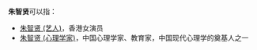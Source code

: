 '''朱智贤'''可以指：
* [[朱智贤|朱智贤 (艺人)]]，香港女演员
* [[朱智贤_(心理学家)|朱智贤 (心理学家)]]，中国心理学家、教育家，中国现代心理学的奠基人之一

{{Disambig|N|Cat=三字朱姓人名消歧义}}
